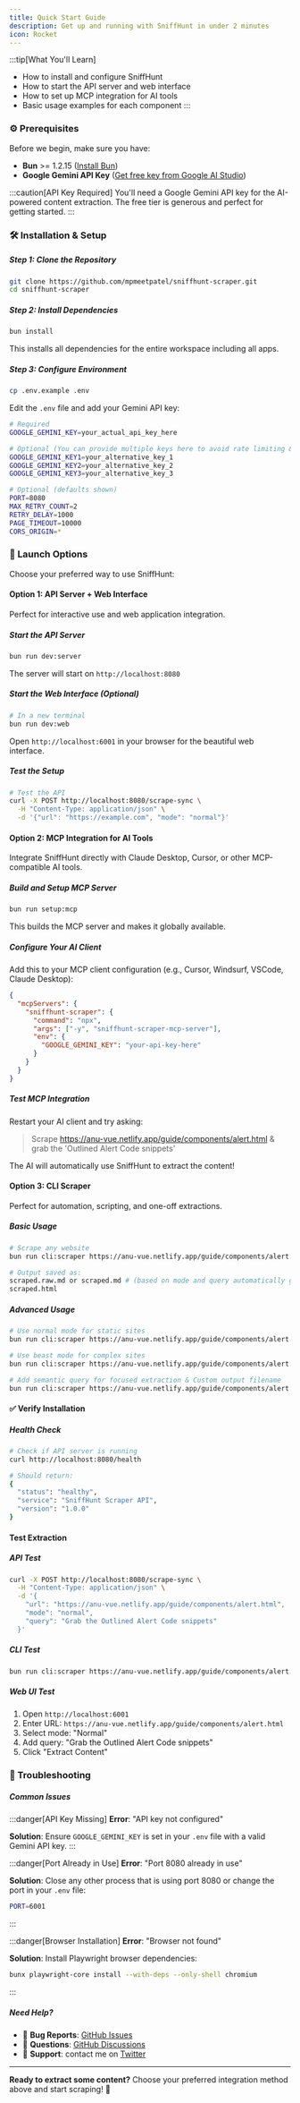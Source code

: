 ```yaml
---
title: Quick Start Guide
description: Get up and running with SniffHunt in under 2 minutes
icon: Rocket
---
```


:::tip[What You'll Learn]

- How to install and configure SniffHunt
- How to start the API server and web interface
- How to set up MCP integration for AI tools
- Basic usage examples for each component
  :::

### ⚙️ Prerequisites

Before we begin, make sure you have:

- **Bun** >= 1.2.15 ([Install Bun](https://bun.sh/docs/installation))
- **Google Gemini API Key** ([Get free key from Google AI Studio](https://makersuite.google.com/app/apikey))

:::caution[API Key Required]
You'll need a Google Gemini API key for the AI-powered content extraction. The free tier is generous and perfect for getting started.
:::

### 🛠️ Installation & Setup

##### Step 1: Clone the Repository

```bash
git clone https://github.com/mpmeetpatel/sniffhunt-scraper.git
cd sniffhunt-scraper
```

##### Step 2: Install Dependencies

```bash
bun install
```

This installs all dependencies for the entire workspace including all apps.

##### Step 3: Configure Environment

```bash
cp .env.example .env
```

Edit the `.env` file and add your Gemini API key:

```bash title=".env"
# Required
GOOGLE_GEMINI_KEY=your_actual_api_key_here

# Optional (You can provide multiple keys here to avoid rate limiting & load balancing)
GOOGLE_GEMINI_KEY1=your_alternative_key_1
GOOGLE_GEMINI_KEY2=your_alternative_key_2
GOOGLE_GEMINI_KEY3=your_alternative_key_3

# Optional (defaults shown)
PORT=8080
MAX_RETRY_COUNT=2
RETRY_DELAY=1000
PAGE_TIMEOUT=10000
CORS_ORIGIN=*
```

### 🚀 Launch Options

Choose your preferred way to use SniffHunt:

#### Option 1: API Server + Web Interface

Perfect for interactive use and web application integration.

##### Start the API Server

```bash
bun run dev:server
```

The server will start on `http://localhost:8080`

##### Start the Web Interface (Optional)

```bash
# In a new terminal
bun run dev:web
```

Open `http://localhost:6001` in your browser for the beautiful web interface.

##### Test the Setup

```bash
# Test the API
curl -X POST http://localhost:8080/scrape-sync \
  -H "Content-Type: application/json" \
  -d '{"url": "https://example.com", "mode": "normal"}'
```

#### Option 2: MCP Integration for AI Tools

Integrate SniffHunt directly with Claude Desktop, Cursor, or other MCP-compatible AI tools.

##### Build and Setup MCP Server

```bash
bun run setup:mcp
```

This builds the MCP server and makes it globally available.

##### Configure Your AI Client

Add this to your MCP client configuration (e.g., Cursor, Windsurf, VSCode, Claude Desktop):

```json title="mcp_config.json"
{
  "mcpServers": {
    "sniffhunt-scraper": {
      "command": "npx",
      "args": ["-y", "sniffhunt-scraper-mcp-server"],
      "env": {
        "GOOGLE_GEMINI_KEY": "your-api-key-here"
      }
    }
  }
}
```

##### Test MCP Integration

Restart your AI client and try asking:

> Scrape https://anu-vue.netlify.app/guide/components/alert.html & grab the 'Outlined Alert Code snippets'

The AI will automatically use SniffHunt to extract the content!

#### Option 3: CLI Scraper

Perfect for automation, scripting, and one-off extractions.

##### Basic Usage

```bash
# Scrape any website
bun run cli:scraper https://anu-vue.netlify.app/guide/components/alert.html

# Output saved as:
scraped.raw.md or scraped.md # (based on mode and query automatically generated name)
scraped.html
```

##### Advanced Usage

```bash
# Use normal mode for static sites
bun run cli:scraper https://anu-vue.netlify.app/guide/components/alert.html --mode normal

# Use beast mode for complex sites
bun run cli:scraper https://anu-vue.netlify.app/guide/components/alert.html --query "Grab the Outlined Alert Code snippets" --mode beast

# Add semantic query for focused extraction & Custom output filename
bun run cli:scraper https://anu-vue.netlify.app/guide/components/alert.html --query "Grab the Outlined Alert Code snippets" --output my-content
```

#### ✅ Verify Installation

##### Health Check

```bash
# Check if API server is running
curl http://localhost:8080/health

# Should return:
{
  "status": "healthy",
  "service": "SniffHunt Scraper API",
  "version": "1.0.0"
}
```

#### Test Extraction

##### API Test

```bash
curl -X POST http://localhost:8080/scrape-sync \
  -H "Content-Type: application/json" \
  -d '{
    "url": "https://anu-vue.netlify.app/guide/components/alert.html",
    "mode": "normal",
    "query": "Grab the Outlined Alert Code snippets"
  }'
```

##### CLI Test

```bash
bun run cli:scraper https://anu-vue.netlify.app/guide/components/alert.html --query "Grab the Outlined Alert Code snippets"
```

##### Web UI Test

1. Open `http://localhost:6001`
2. Enter URL: `https://anu-vue.netlify.app/guide/components/alert.html`
3. Select mode: "Normal"
4. Add query: "Grab the Outlined Alert Code snippets"
5. Click "Extract Content"

### 🔧 Troubleshooting

##### Common Issues

:::danger[API Key Missing]
**Error**: "API key not configured"

**Solution**: Ensure `GOOGLE_GEMINI_KEY` is set in your `.env` file with a valid Gemini API key.
:::

:::danger[Port Already in Use]
**Error**: "Port 8080 already in use"

**Solution**: Close any other process that is using port 8080 or change the port in your `.env` file:

```bash
PORT=6001
```

:::

:::danger[Browser Installation]
**Error**: "Browser not found"

**Solution**: Install Playwright browser dependencies:

```bash
bunx playwright-core install --with-deps --only-shell chromium
```

:::

##### Need Help?

- 🐞 **Bug Reports**: [GitHub Issues](https://github.com/mpmeetpatel/sniffhunt-scraper/issues)
- 💬 **Questions**: [GitHub Discussions](https://github.com/mpmeetpatel/sniffhunt-scraper/discussions)
- 📧 **Support**: contact me on [Twitter](https://x.com/___meetpatel___)

---

**Ready to extract some content?** Choose your preferred integration method above and start scraping! 🚀
